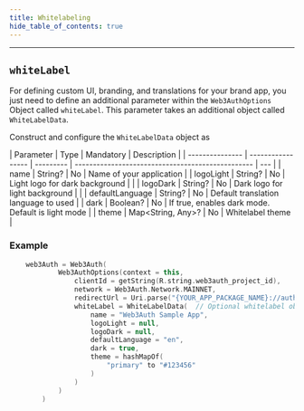```yaml
---
title: Whitelabeling
hide_table_of_contents: true
---
```


---


## `whiteLabel`

For defining custom UI, branding, and translations for your brand app, you just need to define an additional parameter within the `Web3AuthOptions`
Object called `whiteLabel`. This parameter takes an additional object called `WhiteLabelData`.

Construct and configure the `WhiteLabelData` object as

| Parameter       | Type              | Mandatory | Description                                       |
| --------------- | ----------------- | --------- | ------------------------------------------------- | --- |
| name            | String?           | No        | Name of your application                          |
| logoLight       | String?           | No        | Light logo for dark background                    |     |
| logoDark        | String?           | No        | Dark logo for light background                    |     |
| defaultLanguage | String?           | No        | Default translation language to used              |
| dark            | Boolean?          | No        | If true, enables dark mode. Default is light mode |
| theme           | Map<String, Any>? | No        | Whitelabel theme                                  |

### Example

```kotlin
    web3Auth = Web3Auth(
            Web3AuthOptions(context = this,
                clientId = getString(R.string.web3auth_project_id),
                network = Web3Auth.Network.MAINNET,
                redirectUrl = Uri.parse("{YOUR_APP_PACKAGE_NAME}://auth"),
                whiteLabel = WhiteLabelData(  // Optional whitelabel object
                    name = "Web3Auth Sample App",
                    logoLight = null,
                    logoDark = null,
                    defaultLanguage = "en",
                    dark = true,
                    theme = hashMapOf(
                        "primary" to "#123456"
                    )
                )
            )
        )
```
